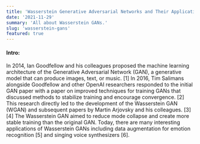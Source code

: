 ```yaml
---
title: 'Wasserstein Generative Adversarial Networks and Their Applications'
date: '2021-11-29'
summary: 'All about Wasserstein GANs.'
slug: 'wasserstein-gans'
featured: true
---
```


#### Intro:

In 2014, Ian Goodfellow and his colleagues proposed the machine learning architecture of the
Generative Adversarial Network (GAN), a generative model that can produce images, text, or
music. [1] In 2016, Tim Salimans alongside Goodfellow and other OpenAI researchers responded
to the initial GAN paper with a paper on improved techniques for training GANs that discussed
methods to stabilize training and encourage convergence. [2] This research directly led to the
development of the Wasserstein GAN (WGAN) and subsequent papers by Martin Arjovsky and
his colleagues. [3][4] The Wasserstein GAN aimed to reduce mode collapse and create more
stable training than the original GAN. Today, there are many interesting applications of
Wasserstein GANs including data augmentation for emotion recognition [5] and singing voice
synthesizers [6].